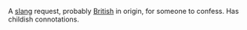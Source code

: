 A [[slang]] request, probably [[British]] in origin, for someone to confess.  Has childish connotations.